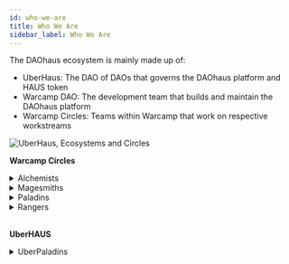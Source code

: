 ```yaml
---
id: who-we-are
title: Who We Are
sidebar_label: Who We Are 
--- 
```

The DAOhaus ecosystem is mainly made up of: 
- UberHaus: The DAO of DAOs that governs the DAOhaus platform and HAUS token 
- Warcamp DAO: The development team that builds and maintain the DAOhaus platform 
- Warcamp Circles: Teams within Warcamp that work on respective workstreams

![UberHaus, Ecosystems and Circles](https://cdn.discordapp.com/attachments/827263928882429952/870704417551302687/DAOhaus_Economy_01.png)

**Warcamp Circles**
<details>
    <summary>Alchemists</summary>
    <div>
        Alchemists are the token economists. They are economists that methodically oversee the HAUS token, its governance and guide DAOs on their own tokenomics and microeconomics.
        <br/>
    </div>
</details>

<details>
    <summary>Magesmiths</summary>
    <div>
        Magesmiths are builders. They are crafters of code and user experience who ensure our platform provides a seamless experience for our members.
        <br/>
    </div>
</details>

<details>
    <summary>Paladins</summary>
    <div>
        Paladins are operators. They are defenders of the realm who gather resources for our budget, coordinate schedules and lead workshops for the community. They ensure we can focus on creating value for our members.
        <br/>
    </div>
</details>

<details>
    <summary>Rangers</summary>
    <div>
        Rangers are communicators. They are wordsmiths that craft our wilds ideas into consumable content for all and cultivate the HausParty vibes.
    </div>
</details>
<br/>

**UberHAUS**
<details>
    <summary>UberPaladins</summary>
    <div>
        UberPaladins are coordinators. They are the task masters that schedule UberHaus meetings and ensure UberHaus is meeting its goal as the DAO of DAOs governing the DAOhaus platform.
    </div>
</details>

